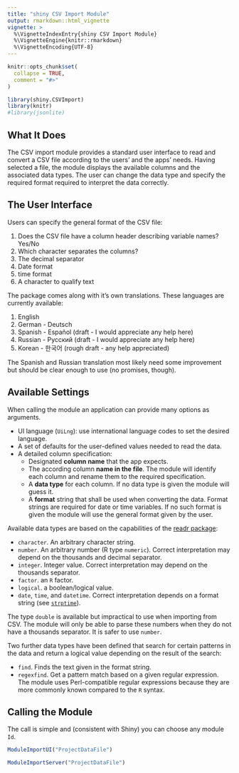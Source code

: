 ```yaml
---
title: "shiny CSV Import Module"
output: rmarkdown::html_vignette
vignette: >
  %\VignetteIndexEntry{shiny CSV Import Module}
  %\VignetteEngine{knitr::rmarkdown}
  %\VignetteEncoding{UTF-8}
---
```


```r
knitr::opts_chunk$set(
  collapse = TRUE,
  comment = "#>"
)
```

```r
library(shiny.CSVImport)
library(knitr)
#library(jsonlite)
```

## What It Does

The CSV import module provides a standard user interface to read and convert a CSV file according to the users' and the apps' needs. Having selected a file, the module displays the available columns and the associated data types. The user can change the data type and specify the required format required to interpret the data correctly.

## The User Interface

Users can specify the general format of the CSV file:

 1. Does the CSV file have a column header describing variable names? Yes/No
 1. Which character separates the columns?
 3. The decimal separator
 4. Date format
 5. time format
 6. A character to qualify text


The package comes along with it's own translations. These languages are currently available:

 1. English
 2. German - Deutsch
 3. Spanish - Español (draft - I would appreciate any help here)
 4. Russian - Русский (draft - I would appreciate any help here)
 5. Korean - 한국어 (rough draft - any help appreciated)

The Spanish and Russian translation most likely need some improvement but should be clear enough to use (no promises, though).


## Available Settings

When calling the module an application can provide many options as arguments. 

* UI language (`UiLng`): use international language codes to set the desired language. 
* A set of defaults for the user-defined values needed to read the data.
* A detailed column specification:
  * Designated **column name** that the app expects.
  * The according column **name in the file**. The module will identify each column and rename them to the required specification.
  * A **data type** for each column. If no data type is given the module will guess it.
  * A **format** string that shall be used when converting the data. Format strings are required for date or time variables. If no such format is given the module will use the general format given by the user.


Available data types are based on the capabilities of the [readr package](https://rdrr.io/cran/readr/):

* `character`. An arbitrary character string.
* `number`. An arbitrary number (R type `numeric`). Correct interpretation may depend on the thousands and decimal separator.
* `integer`. Integer value. Correct interpretation may depend on the thousands separator.
* `factor`. an `R` factor.
* `logical`. a boolean/logical value.
* `date`, `time`, and `datetime`.  Correct interpretation depends on a format string (see [`strptime`](https://rdrr.io/r/base/strptime.html)).

The type `double` is available but impractical to use when importing from CSV. The module will only be able to parse these numbers when they do not have a thousands separator. It is safer to use `number`.

Two further data types have been defined that search for certain patterns in the data and return a logical value depending on the result of the search:

* `find`. Finds the text given in the format string.
* `regexfind`. Get a pattern match based on a given regular expression. The module uses Perl-compatible regular expressions because they are more commonly known compared to the `R` syntax.



## Calling the Module

The call is simple and (consistent with Shiny) you can choose any module `Id`.

```r
ModuleImportUI("ProjectDataFile")
```


```r
ModuleImportServer("ProjectDataFile")
```



